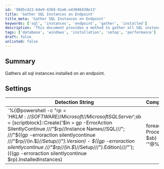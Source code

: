 ```yaml
---
id: '9885cd22-64e9-4269-91e6-e43946430e13'
title: 'Gather SQL Instances on Endpoint'
title_meta: 'Gather SQL Instances on Endpoint'
keywords: ['sql', 'instances', 'endpoint', 'gather', 'installed']
description: 'This document provides a method to gather all SQL instances installed on an endpoint using a PowerShell script. It includes the necessary detection strings, comparators, and applicable operating systems for effective implementation.'
tags: ['database', 'windows', 'installation', 'setup', 'performance']
draft: false
unlisted: false
---
```

## Summary

Gathers all sql instances installed on an endpoint.

## Settings

| Detection String                                                                                                                                                                                                                      | Comparator | Result                                                   | Applicable OS |
|---------------------------------------------------------------------------------------------------------------------------------------------------------------------------------------------------------------------------------------|------------|----------------------------------------------------------|----------------|
| `%\{@powershell -c "$rp = 'HKLM://SOFTWARE//Microsoft//Microsoft SQL Server';$sb = [scriptblock]::Create('$in = gp -ErrorAction SilentlyContinue ///"$rp//Instance Names//SQL///"; ///"$((gp -erroraction silentlycontinue ///"$rp//$($in.$_)//Setup///").Version) - $((gp -erroraction silentlycontinue ///"$rp//$($in.$_)//Setup///").Edition)///"'); (((gp -erroraction silentlycontinue $rp).InstalledInstances) | foreach -Process $sb) -join ', '"@% | Regex      | `^/d\{2,}./d\{1,}./d\{4,}./d\{1,}/s-/s/w*/s` | Windows        |













